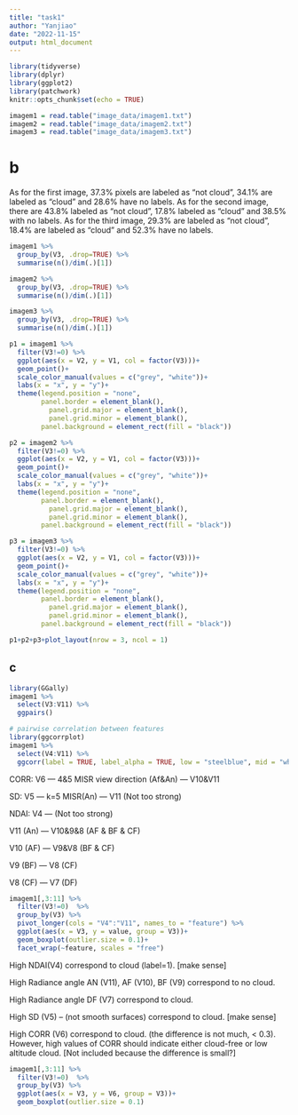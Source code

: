 ```yaml
---
title: "task1"
author: "Yanjiao"
date: "2022-11-15"
output: html_document
---
```


```r
library(tidyverse)
library(dplyr)
library(ggplot2)
library(patchwork)
knitr::opts_chunk$set(echo = TRUE)
```

```r
imagem1 = read.table("image_data/imagem1.txt")
imagem2 = read.table("image_data/imagem2.txt")
imagem3 = read.table("image_data/imagem3.txt")
```

# b
As for the first image, 37.3% pixels are labeled as "not cloud", 34.1% are labeled as "cloud" and 28.6% have no labels. As for the second image, there are 43.8% labeled as "not cloud", 17.8% labeled as "cloud" and 38.5% with no labels. As for the third image, 29.3% are labeled as "not cloud", 18.4% are labeled as "cloud" and 52.3% have no labels.
```r
imagem1 %>%
  group_by(V3, .drop=TRUE) %>%
  summarise(n()/dim(.)[1])

imagem2 %>%
  group_by(V3, .drop=TRUE) %>%
  summarise(n()/dim(.)[1])

imagem3 %>%
  group_by(V3, .drop=TRUE) %>%
  summarise(n()/dim(.)[1])
```

```r
p1 = imagem1 %>%
  filter(V3!=0) %>%
  ggplot(aes(x = V2, y = V1, col = factor(V3)))+
  geom_point()+
  scale_color_manual(values = c("grey", "white"))+
  labs(x = "x", y = "y")+
  theme(legend.position = "none",
        panel.border = element_blank(),
          panel.grid.major = element_blank(),
          panel.grid.minor = element_blank(),
        panel.background = element_rect(fill = "black"))

p2 = imagem2 %>%
  filter(V3!=0) %>%
  ggplot(aes(x = V2, y = V1, col = factor(V3)))+
  geom_point()+
  scale_color_manual(values = c("grey", "white"))+
  labs(x = "x", y = "y")+
  theme(legend.position = "none",
        panel.border = element_blank(),
          panel.grid.major = element_blank(),
          panel.grid.minor = element_blank(),
        panel.background = element_rect(fill = "black"))

p3 = imagem3 %>%
  filter(V3!=0) %>%
  ggplot(aes(x = V2, y = V1, col = factor(V3)))+
  geom_point()+
  scale_color_manual(values = c("grey", "white"))+
  labs(x = "x", y = "y")+
  theme(legend.position = "none",
        panel.border = element_blank(),
          panel.grid.major = element_blank(),
          panel.grid.minor = element_blank(),
        panel.background = element_rect(fill = "black"))

p1+p2+p3+plot_layout(nrow = 3, ncol = 1)
```

## c

```r
library(GGally)
imagem1 %>%
  select(V3:V11) %>%
  ggpairs()
```

```r
# pairwise correlation between features
library(ggcorrplot)
imagem1 %>%
  select(V4:V11) %>%
  ggcorr(label = TRUE, label_alpha = TRUE, low = "steelblue", mid = "white", high = "darkred")
```

CORR: V6 --- 4&5 MISR view direction (Af&An) --- V10&V11

SD: V5 --- k=5 MISR(An) --- V11 (Not too strong) 

NDAI: V4 --- (Not too strong)

V11 (An) --- V10&9&8 (AF & BF & CF)

V10 (AF) --- V9&V8 (BF & CF)

V9 (BF) --- V8 (CF)

V8 (CF) --- V7 (DF)

```r
imagem1[,3:11] %>%
  filter(V3!=0)  %>%
  group_by(V3) %>%
  pivot_longer(cols = "V4":"V11", names_to = "feature") %>%
  ggplot(aes(x = V3, y = value, group = V3))+
  geom_boxplot(outlier.size = 0.1)+
  facet_wrap(~feature, scales = "free")
```

High NDAI(V4) correspond to cloud (label=1). [make sense]

High Radiance angle AN (V11), AF (V10), BF (V9) correspond to no cloud.

High Radiance angle DF (V7) correspond to cloud.

High SD (V5) -- (not smooth surfaces) correspond to cloud. [make sense]

High CORR (V6) correspond to cloud. (the difference is not much, < 0.3). However, high values of CORR should indicate either cloud-free or low altitude cloud. [Not included because the difference is small?]

```r
imagem1[,3:11] %>%
  filter(V3!=0)  %>%
  group_by(V3) %>%
  ggplot(aes(x = V3, y = V6, group = V3))+
  geom_boxplot(outlier.size = 0.1)
```







